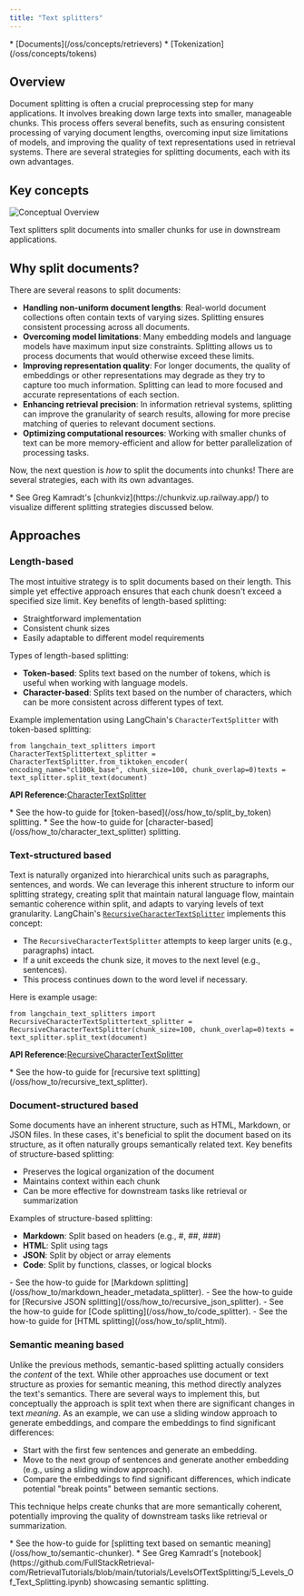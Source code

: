 ```yaml
---
title: "Text splitters"
---
```


<Info>
  * [Documents](/oss/concepts/retrievers)
  * [Tokenization](/oss/concepts/tokens)
</Info>

## Overview

Document splitting is often a crucial preprocessing step for many applications. It involves breaking down large texts into smaller, manageable chunks. This process offers several benefits, such as ensuring consistent processing of varying document lengths, overcoming input size limitations of models, and improving the quality of text representations used in retrieval systems. There are several strategies for splitting documents, each with its own advantages.

## Key concepts

![Conceptual Overview](/images/oss/concepts/text_splitters/assets/images/text_splitters-7961ccc13e05e2fd7f7f58048e082f47.png)

Text splitters split documents into smaller chunks for use in downstream applications.

## Why split documents?

There are several reasons to split documents:

* **Handling non-uniform document lengths**: Real-world document collections often contain texts of varying sizes. Splitting ensures consistent processing across all documents.
* **Overcoming model limitations**: Many embedding models and language models have maximum input size constraints. Splitting allows us to process documents that would otherwise exceed these limits.
* **Improving representation quality**: For longer documents, the quality of embeddings or other representations may degrade as they try to capture too much information. Splitting can lead to more focused and accurate representations of each section.
* **Enhancing retrieval precision**: In information retrieval systems, splitting can improve the granularity of search results, allowing for more precise matching of queries to relevant document sections.
* **Optimizing computational resources**: Working with smaller chunks of text can be more memory-efficient and allow for better parallelization of processing tasks.

Now, the next question is *how* to split the documents into chunks! There are several strategies, each with its own advantages.

<Info>
  * See Greg Kamradt's [chunkviz](https://chunkviz.up.railway.app/) to visualize different splitting strategies discussed below.
</Info>

## Approaches

### Length-based

The most intuitive strategy is to split documents based on their length. This simple yet effective approach ensures that each chunk doesn't exceed a specified size limit. Key benefits of length-based splitting:

* Straightforward implementation
* Consistent chunk sizes
* Easily adaptable to different model requirements

Types of length-based splitting:

* **Token-based**: Splits text based on the number of tokens, which is useful when working with language models.
* **Character-based**: Splits text based on the number of characters, which can be more consistent across different types of text.

Example implementation using LangChain's `CharacterTextSplitter` with token-based splitting:

```
from langchain_text_splitters import CharacterTextSplittertext_splitter = CharacterTextSplitter.from_tiktoken_encoder(    encoding_name="cl100k_base", chunk_size=100, chunk_overlap=0)texts = text_splitter.split_text(document)
```

**API Reference:**[CharacterTextSplitter](https://python.langchain.com/api_reference/text_splitters/character/langchain_text_splitters.character.CharacterTextSplitter.html)

<Info>
  * See the how-to guide for [token-based](/oss/how_to/split_by_token) splitting.
  * See the how-to guide for [character-based](/oss/how_to/character_text_splitter) splitting.
</Info>

### Text-structured based

Text is naturally organized into hierarchical units such as paragraphs, sentences, and words. We can leverage this inherent structure to inform our splitting strategy, creating split that maintain natural language flow, maintain semantic coherence within split, and adapts to varying levels of text granularity. LangChain's [`RecursiveCharacterTextSplitter`](/oss/how_to/recursive_text_splitter) implements this concept:

* The `RecursiveCharacterTextSplitter` attempts to keep larger units (e.g., paragraphs) intact.
* If a unit exceeds the chunk size, it moves to the next level (e.g., sentences).
* This process continues down to the word level if necessary.

Here is example usage:

```
from langchain_text_splitters import RecursiveCharacterTextSplittertext_splitter = RecursiveCharacterTextSplitter(chunk_size=100, chunk_overlap=0)texts = text_splitter.split_text(document)
```

**API Reference:**[RecursiveCharacterTextSplitter](https://python.langchain.com/api_reference/text_splitters/character/langchain_text_splitters.character.RecursiveCharacterTextSplitter.html)

<Info>
  * See the how-to guide for [recursive text splitting](/oss/how_to/recursive_text_splitter).
</Info>

### Document-structured based

Some documents have an inherent structure, such as HTML, Markdown, or JSON files. In these cases, it's beneficial to split the document based on its structure, as it often naturally groups semantically related text. Key benefits of structure-based splitting:

* Preserves the logical organization of the document
* Maintains context within each chunk
* Can be more effective for downstream tasks like retrieval or summarization

Examples of structure-based splitting:

* **Markdown**: Split based on headers (e.g., #, ##, ###)
* **HTML**: Split using tags
* **JSON**: Split by object or array elements
* **Code**: Split by functions, classes, or logical blocks

<Info>
  - See the how-to guide for [Markdown splitting](/oss/how_to/markdown_header_metadata_splitter).
  - See the how-to guide for [Recursive JSON splitting](/oss/how_to/recursive_json_splitter).
  - See the how-to guide for [Code splitting](/oss/how_to/code_splitter).
  - See the how-to guide for [HTML splitting](/oss/how_to/split_html).
</Info>

### Semantic meaning based

Unlike the previous methods, semantic-based splitting actually considers the *content* of the text. While other approaches use document or text structure as proxies for semantic meaning, this method directly analyzes the text's semantics. There are several ways to implement this, but conceptually the approach is split text when there are significant changes in text *meaning*. As an example, we can use a sliding window approach to generate embeddings, and compare the embeddings to find significant differences:

* Start with the first few sentences and generate an embedding.
* Move to the next group of sentences and generate another embedding (e.g., using a sliding window approach).
* Compare the embeddings to find significant differences, which indicate potential "break points" between semantic sections.

This technique helps create chunks that are more semantically coherent, potentially improving the quality of downstream tasks like retrieval or summarization.

<Info>
  * See the how-to guide for [splitting text based on semantic meaning](/oss/how_to/semantic-chunker).
  * See Greg Kamradt's [notebook](https://github.com/FullStackRetrieval-com/RetrievalTutorials/blob/main/tutorials/LevelsOfTextSplitting/5_Levels_Of_Text_Splitting.ipynb) showcasing semantic splitting.
</Info>
